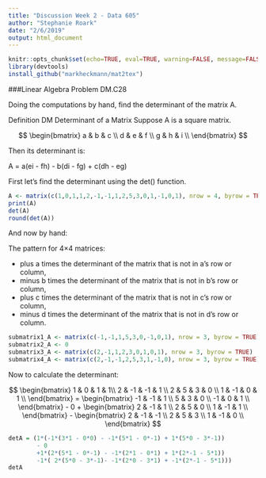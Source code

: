 ```yaml
---
title: "Discussion Week 2 - Data 605"
author: "Stephanie Roark"
date: "2/6/2019"
output: html_document
---
```


```r
knitr::opts_chunk$set(echo=TRUE, eval=TRUE, warning=FALSE, message=FALSE)
library(devtools)
install_github("markheckmann/mat2tex")
```

###Linear Algebra Problem DM.C28

Doing the computations by hand, find the determinant of the matrix A.

Definition DM Determinant of a Matrix Suppose A is a square matrix. 

$$
\begin{bmatrix} 
a & b & c \\
d & e & f \\ 
g & h & i \\ 
\end{bmatrix}
$$

Then its determinant is:

A = a(ei - fh) - b(di - fg) + c(dh - eg)


First let's find the determinant using the det() function.

```r
A <- matrix(c(1,0,1,1,2,-1,-1,1,2,5,3,0,1,-1,0,1), nrow = 4, byrow = TRUE)
print(A)
det(A)
round(det(A))
```
 
And now by hand:

The pattern for 4×4 matrices:

- plus a times the determinant of the matrix that is not in a's row or column,
- minus b times the determinant of the matrix that is not in b's row or column,
- plus c times the determinant of the matrix that is not in c's row or column,
- minus d times the determinant of the matrix that is not in d's row or column.

```r


submatrix1_A <- matrix(c(-1,-1,1,5,3,0,-1,0,1), nrow = 3, byrow = TRUE)
submatrix2_A <- 0
submatrix3_A <- matrix(c(2,-1,1,2,3,0,1,0,1), nrow = 3, byrow = TRUE)
submatrix4_A <- matrix(c(2,-1,-1,2,5,3,1,-1,0), nrow = 3, byrow = TRUE)
```

Now to calculate the determinant:

$$
\begin{bmatrix} 
1 & 0 & 1 & 1\\
2 & -1 & -1 & 1 \\ 
2 & 5 & 3 & 0 \\ 
1 & -1 & 0 & 1 \\
\end{bmatrix}
=
\begin{bmatrix} 
-1 & -1 & 1 \\ 
5 & 3 & 0 \\ 
-1 & 0 & 1 \\
\end{bmatrix}
- 0
+
\begin{bmatrix} 
2 & -1 & 1 \\ 
2 & 5 & 0 \\ 
1 & -1 & 1 \\
\end{bmatrix}
-
\begin{bmatrix} 
2 & -1 & -1 \\ 
2 & 5 & 3 \\ 
1 & -1 & 0 \\
\end{bmatrix}
$$


```r
detA = (1*(-1*(3*1 - 0*0) - -1*(5*1 - 0*-1) + 1*(5*0 - 3*-1)) 
        - 0 
        +1*(2*(5*1 - 0*-1) - -1*(2*1 - 0*1) + 1*(2*-1 - 5*1))
        -1*( 2*(5*0 - 3*-1)- -1*(2*0 - 3*1) + -1*(2*-1 - 5*1)))
detA
```
